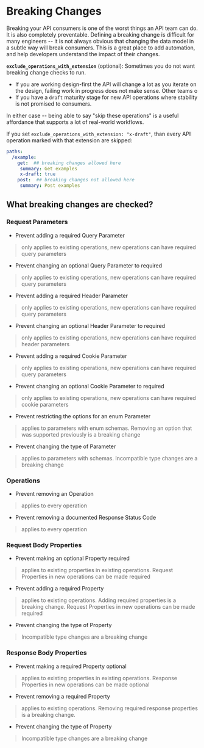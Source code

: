 
# Breaking Changes
Breaking your API consumers is one of the worst things an API team can do. It is also completely preventable. Defining a breaking change is difficult for many engineers -- it is not always obvious that changing the data model in a subtle way will break consumers. This is a great place to add automation, and help developers understand the impact of their changes.

<Toggle name="Prevent Breaking Changes" standard={BreakingChanges} />

**`exclude_operations_with_extension`** (optional): Sometimes you do not want breaking change checks to run.
- If you are working design-first the API will change a lot as you iterate on the design, failing work in progress does not make sense. Other teams o
- If you have a `draft` maturity stage for new API operations where stability is not promised to consumers.

In either case -- being able to say "skip these operations" is a useful affordance that supports a lot of real-world workflows.

If you set `exclude_operations_with_extension: "x-draft"`, than every API operation marked with that extension are skipped:

<TextInput standard={BreakingChanges} attribute="exclude_operations_with_extension" name="Exclude operations with extension" />

```yaml
paths:
  /example:
    get:  ## breaking changes allowed here
     summary: Get examples
     x-draft: true
    post:  ## breaking changes not allowed here
     summary: Post examples
```

## What breaking changes are checked?

### Request Parameters

- Prevent adding a required Query Parameter
> only applies to existing operations, new operations can have required query parameters

- Prevent changing an optional Query Parameter to required
> only applies to existing operations, new operations can have required query parameters


- Prevent adding a required Header Parameter
> only applies to existing operations, new operations can have required query parameters

- Prevent changing an optional Header Parameter to required
> only applies to existing operations, new operations can have required header parameters


- Prevent adding a required Cookie Parameter
> only applies to existing operations, new operations can have required query parameters

- Prevent changing an optional Cookie Parameter to required
> only applies to existing operations, new operations can have required cookie parameters

- Prevent restricting the options for an enum Parameter
> applies to parameters with enum schemas. Removing an option that was supported previously is a breaking change

- Prevent changing the type of Parameter
> applies to parameters with schemas. Incompatible type changes are a breaking change


### Operations

- Prevent removing an Operation
> applies to every operation


- Prevent removing a documented Response Status Code
> applies to every operation


### Request Body Properties

- Prevent making an optional Property required
> applies to existing properties in existing operations. Request Properties in new operations can be made required

- Prevent adding a required Property
> applies to existing operations. Adding required properties is a breaking change. Request Properties in new operations can be made required

- Prevent changing the type of Property
> Incompatible type changes are a breaking change

### Response Body Properties

- Prevent making a required Property optional
> applies to existing properties in existing operations. Response Properties in new operations can be made optional

- Prevent removing a required Property
> applies to existing operations. Removing required response properties is a breaking change.

- Prevent changing the type of Property
> Incompatible type changes are a breaking change

